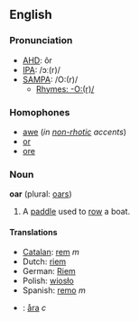 ==English==
===Pronunciation===
*[[w:AHD|AHD]]: ôr
*[[w:IPA|IPA]]: /ɔː(r)/
*[[w:SAMPA|SAMPA]]: /O:(r)/
**[[Rhymes:English:-O:(r)/|Rhymes: -O:(r)/]]

===Homophones===
*[[awe]] (''in [[non-rhotic]] accents'')
*[[or]]
*[[ore]]

=== Noun ===
'''oar''' (plural: [[oars]])

#A [[paddle]] used to [[row]] a boat.

==== Translations ==== 
*[[Catalan]]: [[rem]] ''m''
*Dutch: [[riem]]
*German: [[Riem]]
*Polish: [[wiosło]]
*Spanish: [[remo]] ''m''
*{{sv}}: [[åra]] ''c''